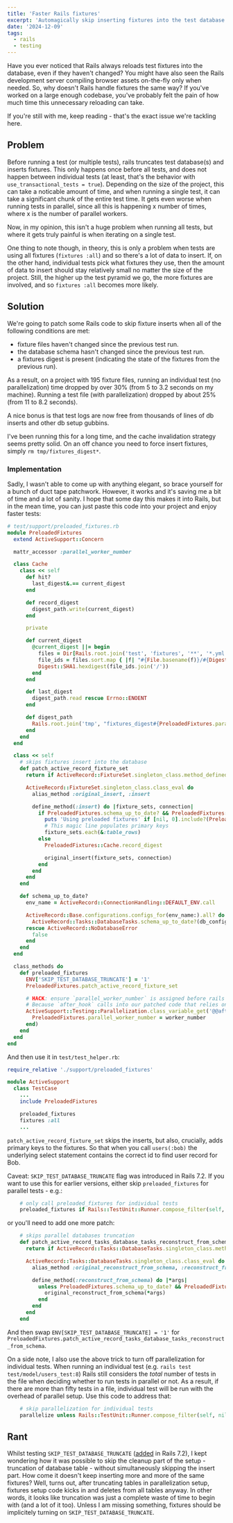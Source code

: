 ```yaml
---
title: 'Faster Rails fixtures'
excerpt: 'Automagically skip inserting fixtures into the test database to get faster local tests.'
date: '2024-12-09'
tags:
  - rails
  - testing
---
```


Have you ever noticed that Rails always reloads test fixtures into the database, even if they haven't changed? You might have also seen the Rails development server compiling browser assets on-the-fly only when needed. So, why doesn't Rails handle fixtures the same way? If you've worked on a large enough codebase, you've probably felt the pain of how much time this unnecessary reloading can take.

If you're still with me, keep reading - that's the exact issue we're tackling here.

## Problem

Before running a test (or multiple tests), rails truncates test database(s) and inserts fixtures. This only happens once before all tests, and does not happen between individual tests (at least, that's the behavior with `use_transactional_tests = true`). Depending on the size of the project, this can take a noticable amount of time, and when running a single test, it can take a significant chunk of the entire test time. It gets even worse when running tests in parallel, since all this is happening x number of times, where x is the number of parallel workers.

Now, in my opinion, this isn't a huge problem when running all tests, but where it gets truly painful is when iterating on a single test.

One thing to note though, in theory, this is only a problem when tests are using all fixtures (`fixtures :all`) and so there's a lot of data to insert. If, on the other hand, individual tests pick what fixtures they use, then the amount of data to insert should stay relatively small no matter the size of the project. Still, the higher up the test pyramid we go, the more fixtures are involved, and so `fixtures :all` becomes more likely.

## Solution

We're going to patch some Rails code to skip fixture inserts when all of the following conditions are met:

- fixture files haven't changed since the previous test run.
- the database schema hasn't changed since the previous test run.
- a fixtures digest is present (indicating the state of the fixtures from the previous run).

As a result, on a project with 195 fixture files, running an individual test (no parallelization) time dropped by over 30% (from 5 to 3.2 seconds on my machine). Running a test file (with parallelization) dropped by about 25% (from 11 to 8.2 seconds).

A nice bonus is that test logs are now free from thousands of lines of db inserts and other db setup gubbins.

I've been running this for a long time, and the cache invalidation strategy seems pretty solid. On an off chance you need to force insert fixtures, simply `rm tmp/fixtures_digest*`.

### Implementation

Sadly, I wasn't able to come up with anything elegant, so brace yourself for a bunch of duct tape patchwork. However, it works and it's saving me a bit of time and a lot of sanity. I hope that some day this makes it into Rails, but in the mean time, you can just paste this code into your project and enjoy faster tests:

```ruby
# test/support/preloaded_fixtures.rb
module PreloadedFixtures
  extend ActiveSupport::Concern

  mattr_accessor :parallel_worker_number

  class Cache
    class << self
      def hit?
        last_digest&.== current_digest
      end

      def record_digest
        digest_path.write(current_digest)
      end

      private

      def current_digest
        @current_digest ||= begin
          files = Dir[Rails.root.join('test', 'fixtures', '**', '*.yml')]
          file_ids = files.sort.map { |f| "#{File.basename(f)}/#{Digest::SHA1.file(f).hexdigest}" }
          Digest::SHA1.hexdigest(file_ids.join('/'))
        end
      end

      def last_digest
        digest_path.read rescue Errno::ENOENT
      end

      def digest_path
        Rails.root.join('tmp', "fixtures_digest#{PreloadedFixtures.parallel_worker_number}")
      end
    end
  end

  class << self
    # skips fixtures insert into the database
    def patch_active_record_fixture_set
      return if ActiveRecord::FixtureSet.singleton_class.method_defined?(:original_insert)

      ActiveRecord::FixtureSet.singleton_class.class_eval do
        alias_method :original_insert, :insert

        define_method(:insert) do |fixture_sets, connection|
          if PreloadedFixtures.schema_up_to_date? && PreloadedFixtures::Cache.hit? && fixture_sets.first.model_class.count.positive?
            puts 'Using preloaded fixtures' if [nil, 0].include?(PreloadedFixtures.parallel_worker_number)
            # This magic line populates primary keys
            fixture_sets.each(&:table_rows)
          else
            PreloadedFixtures::Cache.record_digest

            original_insert(fixture_sets, connection)
          end
        end
      end
    end

    def schema_up_to_date?
      env_name = ActiveRecord::ConnectionHandling::DEFAULT_ENV.call

      ActiveRecord::Base.configurations.configs_for(env_name:).all? do |db_config|
        ActiveRecord::Tasks::DatabaseTasks.schema_up_to_date?(db_config)
      rescue ActiveRecord::NoDatabaseError
        false
      end
    end
  end

  class_methods do
    def preloaded_fixtures
      ENV['SKIP_TEST_DATABASE_TRUNCATE'] = '1'
      PreloadedFixtures.patch_active_record_fixture_set

      # HACK: ensure `parallel_worker_number` is assigned before rails' setup fixtures `after_hook`.
      # Because `after_hook` calls into our patched code that relies on `parallel_worker_number`.
      ActiveSupport::Testing::Parallelization.class_variable_get('@@after_fork_hooks').unshift(proc do |worker_number|
        PreloadedFixtures.parallel_worker_number = worker_number
      end)
    end
  end
end
```

And then use it in `test/test_helper.rb`:

```ruby
require_relative './support/preloaded_fixtures'

module ActiveSupport
  class TestCase
    ...
    include PreloadedFixtures

    preloaded_fixtures
    fixtures :all
    ...
```

`patch_active_record_fixture_set` skips the inserts, but also, crucially, adds primary keys to the fixtures. So that when you call `users(:bob)` the underlying select statement contains the correct id to find user record for Bob.

Caveat: `SKIP_TEST_DATABASE_TRUNCATE` flag was introduced in Rails 7.2. If you want to use this for earlier versions, either skip `preloaded_fixtures` for parallel tests - e.g.:

```ruby
    # only call preloaded_fixtures for individual tests
    preloaded_fixtures if Rails::TestUnit::Runner.compose_filter(self, nil)
```

or you'll need to add one more patch:

```ruby
    # skips parallel databases truncation
    def patch_active_record_tasks_database_tasks_reconstruct_from_schema
      return if ActiveRecord::Tasks::DatabaseTasks.singleton_class.method_defined?(:original_reconstruct_from_schema)

      ActiveRecord::Tasks::DatabaseTasks.singleton_class.class_eval do
        alias_method :original_reconstruct_from_schema, :reconstruct_from_schema

        define_method(:reconstruct_from_schema) do |*args|
          unless PreloadedFixtures.schema_up_to_date? && PreloadedFixtures::Cache.hit?
            original_reconstruct_from_schema(*args)
          end
        end
      end
    end
```

And then swap `ENV[SKIP_TEST_DATABASE_TRUNCATE] = '1'` for `PreloadedFixtures.patch_active_record_tasks_database_tasks_reconstruct_from_schema`.

On a side note, I also use the above trick to turn off parallelization for individual tests. When running an individual test (e.g. `rails test test/model/users_test:8`) Rails still considers the _total_ number of tests in the file when deciding whether to run tests in parallel or not. As a result, if there are more than fifty tests in a file, individual test will be run with the overhead of parallel setup. Use this code to address that:

```ruby
    # skip parallelization for individual tests
    parallelize unless Rails::TestUnit::Runner.compose_filter(self, nil)
```

## Rant

Whilst testing `SKIP_TEST_DATABASE_TRUNCATE` ([added](https://github.com/rails/rails/pull/51686) in Rails 7.2), I kept wondering how it was possible to skip the cleanup part of the setup - truncation of database table - without simultaneously skipping the insert part. How come it doesn't keep inserting more and more of the same fixtures? Well, turns out, after truncating tables in parallelization setup, fixtures setup code kicks in and deletes from all tables anyway. In other words, it looks like truncation was just a complete waste of time to begin with (and a lot of it too). Unless I am missing something, fixtures should be implicitely turning on `SKIP_TEST_DATABASE_TRUNCATE`.
